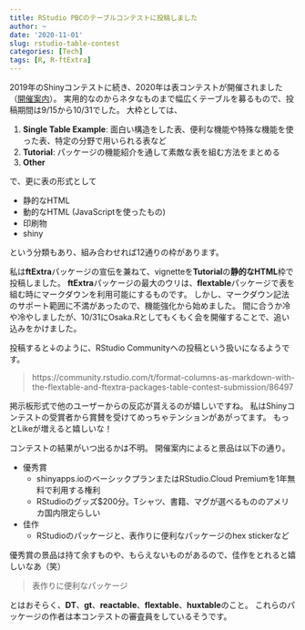 ```yaml
---
title: RStudio PBCのテーブルコンテストに投稿しました
author: ~
date: '2020-11-01'
slug: rstudio-table-contest
categories: [Tech]
tags: [R, R-ftExtra]
---
```


2019年のShinyコンテストに続き、2020年は表コンテストが開催されました（[開催案内](https://blog.rstudio.com/2020/09/15/announcing-the-2020-rstudio-table-contest/)）。
実用的なのからネタなものまで幅広くテーブルを募るもので、投稿期間は9/15から10/31でした。
大枠としては、

1. **Single Table Example**: 面白い構造をした表、便利な機能や特殊な機能を使った表、特定の分野で用いられる表など
2. **Tutorial**: パッケージの機能紹介を通して素敵な表を組む方法をまとめる
3. **Other**

で、更に表の形式として

- 静的なHTML
- 動的なHTML (JavaScriptを使ったもの)
- 印刷物
- shiny

という分類もあり、組み合わせれば12通りの枠があります。

私は**ftExtra**パッケージの宣伝を兼ねて、vignetteを**Tutorial**の**静的なHTML**枠で投稿しました。
**ftExtra**パッケージの最大のウリは、**flextable**パッケージで表を組む時にマークダウンを利用可能にするものです。
しかし、マークダウン記法のサポート範囲に不満があったので、機能強化から始めました。
間に合うか冷や冷やしましたが、10/31にOsaka.Rとしてもくもく会を開催することで、追い込みをかけました。

投稿すると↓のように、RStudio Communityへの投稿という扱いになるようです。

> https://community.rstudio.com/t/format-columns-as-markdown-with-the-flextable-and-ftextra-packages-table-contest-submission/86497

掲示板形式で他のユーザーからの反応が貰えるのが嬉しいですね。
私はShinyコンテストの受賞者から賞賛を受けてめっちゃテンションがあがってます。
もっとLikeが増えると嬉しいな！

コンテストの結果がいつ出るかは不明。
開催案内によると景品は以下の通り。

- 優秀賞
    - shinyapps.ioのベーシックプランまたはRStudio.Cloud Premiumを1年無料で利用する権利
    - RStudioのグッズ$200分。Tシャツ、書籍、マグが選べるもののアメリカ国内限定らしい
- 佳作
    - RStudioのパッケージと、表作りに便利なパッケージのhex stickerなど

優秀賞の景品は持て余すものや、もらえないものがあるので、佳作をとれると嬉しいなあ（笑）

> 表作りに便利なパッケージ

とはおそらく、**DT**、**gt**、**reactable**、**flextable**、**huxtable**のこと。
これらのパッケージの作者は本コンテストの審査員をしているそうです。
